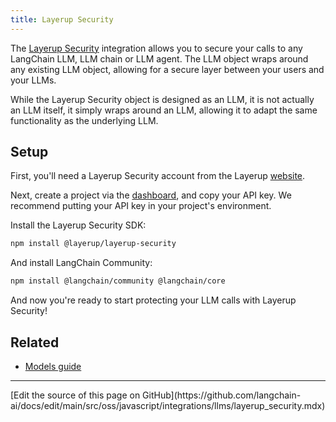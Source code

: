 ```yaml
---
title: Layerup Security
---
```


The [Layerup Security](https://uselayerup.com) integration allows you to secure your calls to any LangChain LLM, LLM chain or LLM agent. The LLM object wraps around any existing LLM object, allowing for a secure layer between your users and your LLMs.

While the Layerup Security object is designed as an LLM, it is not actually an LLM itself, it simply wraps around an LLM, allowing it to adapt the same functionality as the underlying LLM.

## Setup

First, you'll need a Layerup Security account from the Layerup [website](https://uselayerup.com).

Next, create a project via the [dashboard](https://dashboard.uselayerup.com), and copy your API key. We recommend putting your API key in your project's environment.

Install the Layerup Security SDK:

```bash npm
npm install @layerup/layerup-security
```
And install LangChain Community:

```bash npm
npm install @langchain/community @langchain/core
```

And now you're ready to start protecting your LLM calls with Layerup Security!


<LayerupSecurity />

## Related


- [Models guide](/oss/javascript/langchain/models)

---

<Callout icon="pen-to-square" iconType="regular">
  [Edit the source of this page on GitHub](https://github.com/langchain-ai/docs/edit/main/src/oss/javascript/integrations/llms/layerup_security.mdx)
</Callout>
